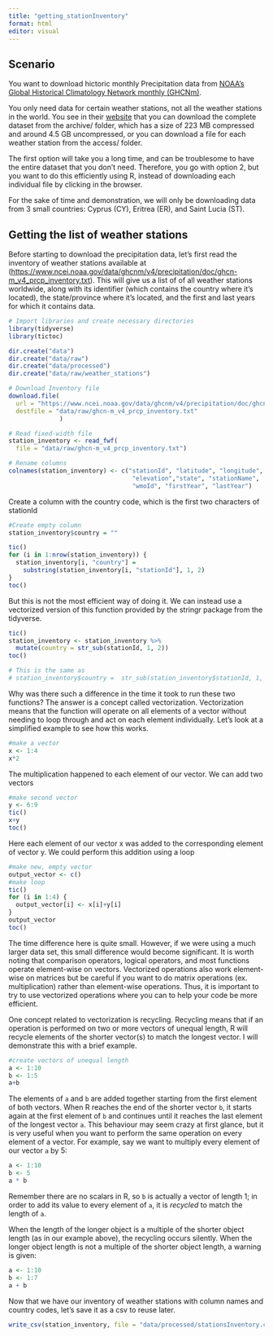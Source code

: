 ---
title: "getting_stationInventory"
format: html
editor: visual
---

## Scenario

You want to download hictoric monthly Precipitation data from [NOAA's Global Historical Climatology Network monthly (GHCNm)](https://www.ncei.noaa.gov/products/land-based-station/global-historical-climatology-network-monthly).

You only need data for certain weather stations, not all the weather stations in the world. You see in their [website](https://www.ncei.noaa.gov/data/ghcnm/v4/precipitation/) that you can download the complete dataset from the archive/ folder, which has a size of 223 MB compressed and around 4.5 GB uncompressed, or you can download a file for each weather station from the access/ folder.

The first option will take you a long time, and can be troublesome to have the entire dataset that you don't need. Therefore, you go with option 2, but you want to do this efficiently using R, instead of downloading each individual file by clicking in the browser.

For the sake of time and demonstration, we will only be downloading data from 3 small countries: Cyprus (CY), Eritrea (ER), and Saint Lucia (ST).

## Getting the list of weather stations

Before starting to download the precipitation data, let's first read the inventory of weather stations available at (<https://www.ncei.noaa.gov/data/ghcnm/v4/precipitation/doc/ghcn-m_v4_prcp_inventory.txt>). This will give us a list of of all weather stations worldwide, along with its identifier (which contains the country where it's located), the state/province where it's located, and the first and last years for which it contains data.

```{r}
# Import libraries and create necessary directories
library(tidyverse)
library(tictoc)

dir.create("data")
dir.create("data/raw")
dir.create("data/processed")
dir.create("data/raw/weather_stations")
```

```{r}
# Download Inventory file
download.file(
  url = "https://www.ncei.noaa.gov/data/ghcnm/v4/precipitation/doc/ghcn-m_v4_prcp_inventory.txt",
  destfile = "data/raw/ghcn-m_v4_prcp_inventory.txt"
              )

# Read fixed-width file
station_inventory <- read_fwf(
  file = "data/raw/ghcn-m_v4_prcp_inventory.txt")

# Rename columns
colnames(station_inventory) <- c("stationId", "latitude", "longitude",
                                  "elevation","state", "stationName",
                                  "wmoId", "firstYear", "lastYear")
```

Create a column with the country code, which is the first two characters of stationId

```{r}
#Create empty column
station_inventory$country = ""

tic()
for (i in 1:nrow(station_inventory)) {
  station_inventory[i, "country"] = 
    substring(station_inventory[i, "stationId"], 1, 2)
}
toc()
```

But this is not the most efficient way of doing it. We can instead use a vectorized version of this function provided by the stringr package from the tidyverse.

```{r}
tic()
station_inventory <- station_inventory %>% 
  mutate(country = str_sub(stationId, 1, 2))
toc()

# This is the same as
# station_inventory$country =  str_sub(station_inventory$stationId, 1, 2)
```

Why was there such a difference in the time it took to run these two functions? The answer is a concept called vectorization. Vectorization means that the function will operate on all elements of a vector without needing to loop through and act on each element individually. Let's look at a simplified example to see how this works.

```{r}
#make a vector
x <- 1:4
x*2
```

The multiplication happened to each element of our vector. We can add two vectors

```{r}
#make second vector
y <- 6:9
tic()
x+y
toc()
```

Here each element of our vector x was added to the corresponding element of vector y. We could perform this addition using a loop

```{r}
#make new, empty vector
output_vector <- c()
#make loop
tic()
for (i in 1:4) {
  output_vector[i] <- x[i]+y[i]
}
output_vector
toc()
```

The time difference here is quite small. However, if we were using a much larger data set, this small difference would become significant. It is worth noting that comparison operators, logical operators, and most functions operate element-wise on vectors. Vectorized operations also work element-wise on matrices but be careful if you want to do matrix operations (ex. multiplication) rather than element-wise operations. Thus, it is important to try to use vectorized operations where you can to help your code be more efficient.

One concept related to vectorization is recycling. Recycling means that if an operation is performed on two or more vectors of unequal length, R will recycle elements of the shorter vector(s) to match the longest vector. I will demonstrate this with a brief example.

```{r}
#create vectors of unequal length
a <- 1:10
b <- 1:5
a+b
```

The elements of `a` and `b` are added together starting from the first element of both vectors. When R reaches the end of the shorter vector `b`, it starts again at the first element of `b` and continues until it reaches the last element of the longest vector `a`. This behaviour may seem crazy at first glance, but it is very useful when you want to perform the same operation on every element of a vector. For example, say we want to multiply every element of our vector `a` by 5:

```{r}
a <- 1:10
b <- 5
a * b
```

Remember there are no scalars in R, so `b` is actually a vector of length 1; in order to add its value to every element of `a`, it is *recycled* to match the length of `a`.

When the length of the longer object is a multiple of the shorter object length (as in our example above), the recycling occurs silently. When the longer object length is not a multiple of the shorter object length, a warning is given:

```{r}
a <- 1:10
b <- 1:7
a + b
```

Now that we have our inventory of weather stations with column names and country codes, let's save it as a csv to reuse later.

```{r}
write_csv(station_inventory, file = "data/processed/stationsInventory.csv")
```
